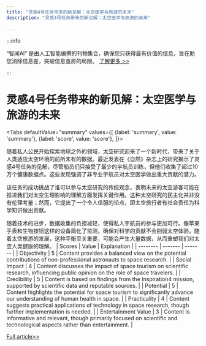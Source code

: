 ```yaml
---
title: "灵感4号任务带来的新见解：太空医学与旅游的未来"
description: "灵感4号任务带来的新见解：太空医学与旅游的未来"

---
```



:::info

“智闻AI“ 是由人工智能编撰的刊物集合，确保您只获得最有价值的信息，旨在助您消除信息差，突破信息茧房的局限。  [了解更多 >>](/)

:::

# 灵感4号任务带来的新见解：太空医学与旅游的未来


<Tabs
	defaultValue="summary"
	values={[
	{label: 'summary', value: 'summary'},
	{label: 'score', value: 'score'},
]}>
<TabItem value="summary">


随着私人公民开始探索地球之外的领域，太空研究迎来了一个新时代，带来了关于人类适应太空环境的前所未有的数据。最近发表在《自然》杂志上的研究揭示了灵感4号任务的见解，尽管船员们只接受了最少的宇航员训练，但他们收集了超过10万个健康数据点。这些发现强调了非专业宇航员对太空医学做出重大贡献的潜力。

该任务的成功挑战了谁可以参与太空研究的传统观念，表明未来的太空游客可能在推进我们对太空生理影响的理解方面发挥关键作用。这种太空研究的民主化并非没有伦理考量；然而，它提出了一个令人信服的论点，即太空旅行者有社会责任为科学知识做出贡献。

随着技术的进步，数据收集的负担减轻，使得私人宇航员的参与更加可行。像苹果手表和生物按钮这样的设备简化了监测，确保对科学的贡献不会削弱太空体验。随着太空旅游的发展，这种平衡至关重要，可能会产生大量数据，从而重塑我们对太空人类健康的理解。
</TabItem>
<TabItem value="score">
	| Scores     | Value   | Explanation |
	| -------- | ------- | ------- |
	| Objectivity  | 5    | Content provides a balanced view on the potential contributions of non-professional astronauts to space research.    |
	| Social Impact | 4     | Content discusses the impact of space tourism on scientific research, influencing public opinion on the role of space travelers.    |
	| Credibility    | 5    | Content is based on findings from the Inspiration4 mission, supported by scientific data and reputable sources.    |
	| Potential    | 5    | Content highlights the potential for space tourism to significantly advance our understanding of human health in space.    |
	| Practicality    | 4    | Content suggests practical applications of technology in space research, though further implementation is needed.    |
	| Entertainment Value    | 3    | Content is informative and relevant, though primarily focused on scientific and technological aspects rather than entertainment.    |
</TabItem>
</Tabs>

[Full article>>](https://techcrunch.com/2024/06/13/were-about-to-learn-a-whole-lot-more-about-how-the-human-body-reacts-to-space/)
